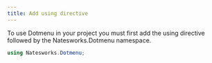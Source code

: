 ```yaml
---
title: Add using directive
---
```


To use Dotmenu in your project you must first add the using directive followed by the Natesworks.Dotmenu namespace.

```cs
using Natesworks.Dotmenu;
```
